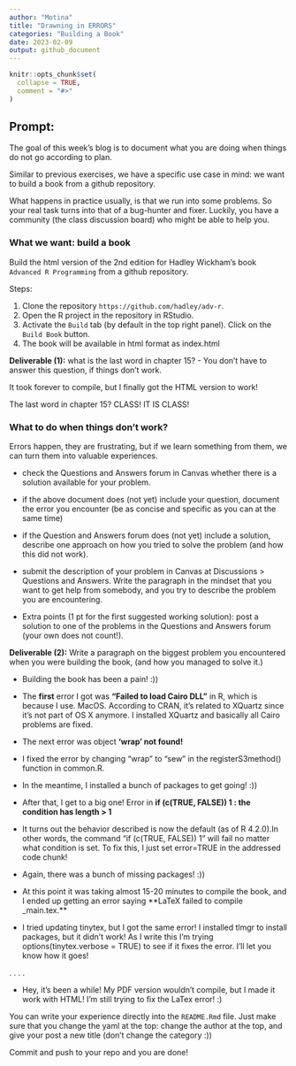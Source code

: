 ```yaml
---
author: "Motina"
title: "Drawning in ERRORS"
categories: "Building a Book"
date: 2023-02-09
output: github_document
---
```


<!-- README.md is generated from README.Rmd. Please edit that file -->

```r
knitr::opts_chunk$set(
  collapse = TRUE,
  comment = "#>"
)
```

## Prompt:


The goal of this  week's blog is to document what you are doing when things do not go according to plan. 

Similar to previous exercises, we have a specific use case in mind: we want to build a book from a github repository. 

What happens in practice usually, is that we run into some problems. 
So your real task turns into that of a bug-hunter and fixer. Luckily, you have a community (the class discussion board) who might be able to help you. 



### What we want: build a book

Build the html version of the 2nd edition for Hadley Wickham's book `Advanced R Programming` from a github repository.

Steps:

1. Clone the repository `https://github.com/hadley/adv-r`.
2. Open the R project in the repository in RStudio.
3. Activate the `Build` tab (by default in the top right panel). Click on the `Build Book` button.
4. The book will be available in html format as index.html

**Deliverable (1):** what is the last word in chapter 15? - You don't have to answer this question, if things don't work. 

It took forever to compile, but I finally got the HTML version to work!

The last word in chapter 15? CLASS! IT IS CLASS!


### What to do when things don't work?

Errors happen, they are frustrating, but if we learn something from them, we can turn them into valuable experiences.

- check the Questions and Answers forum in Canvas whether there is a solution available for your problem. 

- if the above document does (not yet) include your question, document the error you encounter (be as concise and specific as you can at the same time)

- if the Question and Answers forum does (not yet) include a solution, describe one approach on how you tried to solve the problem (and how this did not work).

- submit the description of your problem in Canvas at Discussions > Questions and Answers.  Write the paragraph in the mindset that you want to get help from somebody, and you try to describe the problem you are encountering. 

- Extra points (1 pt for the first suggested working solution): post a solution to one of the problems in the Questions and Answers forum (your own does not count!). 


**Deliverable (2):** Write a paragraph on the biggest problem you encountered when you were building the book, (and how you managed to solve it.)

- Building the book has been a pain! :))
- The **first** error I got was **"Failed to load Cairo DLL"** in R, which is because I use. MacOS. According to CRAN, it's related to XQuartz since it's not part of OS X anymore. I installed XQuartz and basically all Cairo problems are fixed.

- The next error was object **'wrap' not found!**

- I fixed the error by changing "wrap" to "sew" in the registerS3method() function in common.R.


- In the meantime, I installed a bunch of packages to get going! :))

- After that, I get to a big one! Error in **if (c(TRUE, FALSE)) 1 : the condition has length > 1**

- It turns out the behavior described is now the default (as of R 4.2.0).In other words, the command "if (c(TRUE, FALSE)) 1" will fail no matter what condition is set. To fix this, I just set error=TRUE in the addressed code chunk!


- Again, there was a bunch of missing packages! :))

- At this point it was taking almost 15-20 minutes to compile the book, and I ended up getting an error saying **LaTeX failed to compile _main.tex.**

- I tried updating tinytex, but I got the same error! I installed tlmgr to install packages, but it didn't work! As I write this I'm trying options(tinytex.verbose = TRUE) to see if it fixes the error. I'll let you know how it goes!

.
.
.
.

- Hey, it's been a while! My PDF version wouldn't compile, but I made it work with HTML! I'm still trying to fix the LaTex error! :)



You can write your experience directly into the `README.Rmd` file. Just make sure that you change the yaml at the top: change the author at the top, and give your post a new title (don't change the category :)) 

Commit and push to your repo and you are done!

